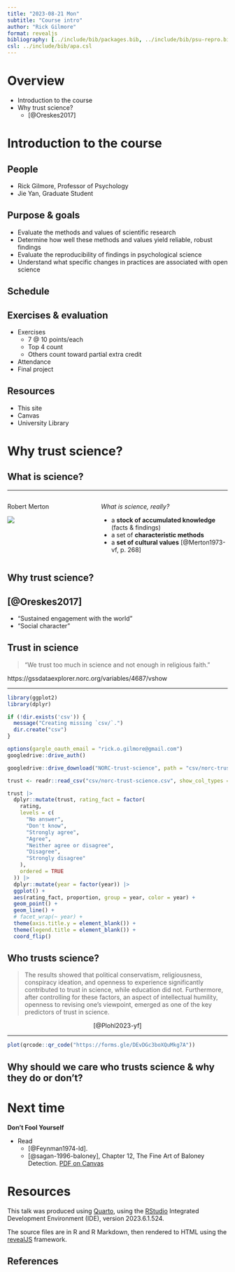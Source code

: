 ```yaml
---
title: "2023-08-21 Mon"
subtitle: "Course intro"
author: "Rick Gilmore"
format: revealjs
bibliography: [../include/bib/packages.bib, ../include/bib/psu-repro.bib]
csl: ../include/bib/apa.csl
---
```


# Overview

- Introduction to the course
- Why trust science?
  - [@Oreskes2017]

# Introduction to the course

## People

- Rick Gilmore, Professor of Psychology
- Jie Yan, Graduate Student

## Purpose & goals

::: {.incremental}
- Evaluate the methods and values of scientific research
- Determine how well these methods and values yield reliable, robust findings
- Evaluate the reproducibility of findings in psychological science
- Understand what specific changes in practices are associated with open science
:::

## Schedule

## Exercises & evaluation

- Exercises
  - 7 @ 10 points/each
  - Top 4 count
  - Others count toward partial extra credit
- Attendance
- Final project

## Resources

- This site
- Canvas
- University Library

# Why trust science?

## What is science?

---

:::: {.columns}

::: {.column width="40%"}
Robert Merton

![](https://upload.wikimedia.org/wikipedia/en/0/08/Robert_K_Merton.jpg)
:::

::: {.column width="60%"}
*What is science, really?*

::: {.incremental}
- a **stock of accumulated knowledge** (facts & findings)
- a set of **characteristic methods** 
- a **set of cultural values** [@Merton1973-vf, p. 268]
:::

:::

::::

## Why trust science?

## [@Oreskes2017]

::: {.incremental}
- "Sustained engagement with the world"
- "Social character"
:::

## Trust in science

>"We trust too much in science and not enough in religious faith."

https://gssdataexplorer.norc.org/variables/4687/vshow

---

```r
library(ggplot2)
library(dplyr)

if (!dir.exists('csv')) {
  message("Creating missing `csv/`.")
  dir.create("csv")
}

options(gargle_oauth_email = "rick.o.gilmore@gmail.com")
googledrive::drive_auth()

googledrive::drive_download("NORC-trust-science", path = "csv/norc-trust-science.csv", type = "csv", overwrite = TRUE)

trust <- readr::read_csv("csv/norc-trust-science.csv", show_col_types = FALSE)
```

```r
trust |>
  dplyr::mutate(trust, rating_fact = factor(
    rating,
    levels = c(
      "No answer",
      "Don't know",
      "Strongly agree",
      "Agree",
      "Neither agree or disagree",
      "Disagree",
      "Strongly disagree"
    ),
    ordered = TRUE
  )) |>
  dplyr::mutate(year = factor(year)) |>
  ggplot() +
  aes(rating_fact, proportion, group = year, color = year) +
  geom_point() +
  geom_line() +
  # facet_wrap(~ year) +
  theme(axis.title.y = element_blank()) +
  theme(legend.title = element_blank()) +
  coord_flip()
```
## Who trusts science?

>The results showed that political conservatism, religiousness, conspiracy ideation, and openness to experience significantly contributed to trust in science, while education did not. Furthermore, after controlling for these factors, an aspect of intellectual humility, openness to revising one's viewpoint, emerged as one of the key predictors of trust in science.

<p style="text-align:center;">
[@Plohl2023-yf]
</p>

---

```r
plot(qrcode::qr_code("https://forms.gle/DEvDGc3boXQuMkg7A"))
```

## Why should we care who trusts science & why they do or don't?

# Next time

**Don't Fool Yourself**

- Read
    - [@Feynman1974-ld].
    - [@sagan-1996-baloney], Chapter 12, The Fine Art of Baloney Detection. [PDF on Canvas](https://psu.instructure.com/courses/2280122/files/folder/readings?preview=151876796)
  
# Resources

This talk was produced using [Quarto](https://quarto.org), using the [RStudio](https://posit.co/products/open-source/rstudio/)
Integrated Development Environment (IDE), version 2023.6.1.524.

The source files are in R and R Markdown, then rendered to HTML using the
[revealJS](https://revealjs.com) framework. 

## References
